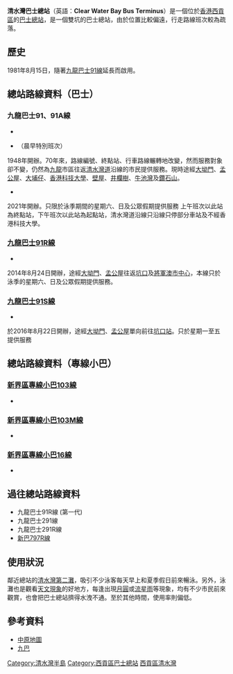 {{不是|清水灣半島巴士總站}}
{{Infobox HK Bus terminus
| image= ClearWaterBayBT.JPG
| name=清水灣巴士總站
| engname = Clear Water Bay Bus Terminus
| district=西貢區
| area=清水灣
| street=[[大坳門路|大坳門路]][[清水灣第二灘|清水灣第二灘]]附近
| opendate={{start date and age|1981|8|15}}
| terminate=[[九龍巴士|九龍巴士]]<br>[[九龍巴士91線|91/91A]]、[[九龍巴士91R線|91R]]、[[九龍巴士91線|91S]]<br>[[香港小巴|專線小巴]]<br>[[新界區專線小巴103線|103]]、[[新界區專線小巴103M線|103M]]
| via=
| feeder= 
| nearbystreets=大坳門路
| nearbysights=[[清水灣郊野公園|清水灣郊野公園]]
| notes=
| alternative=
| bgcolor=green
| fontcolor=white
}}
'''清水灣巴士總站'''（英語：'''Clear Water Bay Bus Terminus'''）是一個位於[[香港|香港]][[西貢區|西貢區]]的[[巴士總站|巴士總站]]，是一個雙坑的巴士總站，由於位置比較偏遠，行走路線班次較為疏落。

==歷史==
1981年8月15日，隨著[[九龍巴士91線|九龍巴士91線]]延長而啟用。

==總站路線資料（巴士）==
===九龍巴士91、91A線===
;{{KMB|91}}
*{{HK Bus Route KLNT|91|inline}}
*{{HK Bus Route KLNT|91|special}}（晨早特別班次）
1948年開辦。70年來，路線編號、終點站、行車路線輾轉地改變，然而服務對象卻不變，仍然為[[九龍|九龍]]市區往返[[清水灣道|清水灣道]]沿線的市民提供服務。現時途經[[大坳門|大坳門]]、[[孟公屋|孟公屋]]、[[大埔仔|大埔仔]]、[[香港科技大學|香港科技大學]]、[[壁屋|壁屋]]、[[井欄樹|井欄樹]]、[[牛池灣|牛池灣]]及[[鑽石山|鑽石山]]。
;{{KMB|91A}}
*{{HK Bus Route KLNT|91A|inline}}
2021年開辦。只限於泳季期間的星期六、日及公眾假期提供服務 上午班次以此站為終點站，下午班次以此站為起點站，清水灣道沿線只沿線只停部分車站及不經香港科技大學。

===[[九龍巴士91R線|九龍巴士91R線]]===
*{{HK Bus Route KLNT|91R|inline}}
2014年8月24日開辦，途經[[大坳門|大坳門]]、[[孟公屋|孟公屋]]往返[[坑口_(香港)|坑口]]及[[將軍澳市中心|將軍澳市中心]]，本線只於泳季的星期六、日及公眾假期提供服務。

===[[九龍巴士91S線|九龍巴士91S線]]===
*{{HK Bus Route KLNT|91S|inline}}
於2016年8月22日開辦，途經[[大坳門|大坳門]]、[[孟公屋|孟公屋]]單向前往[[坑口站_(香港)|坑口站]]。只於星期一至五提供服務

==總站路線資料（專線小巴）==
===[[新界區專線小巴103線|新界區專線小巴103線]]===
*{{HK MiniBus Route NT Show:103|format=inline}}

===[[新界區專線小巴103M線|新界區專線小巴103M線]]===
*{{HK MiniBus Route NT Show:103M|format=inline}}

===[[新界區專線小巴16線|新界區專線小巴16線]]===
*{{HK MiniBus Route NT Show:16|format=inline}}

==過往總站路線資料==
*九龍巴士91R線 (第一代)
*九龍巴士291線
*九龍巴士291R線
*[[新巴797R線|新巴797R線]]

==使用狀況==
鄰近總站的[[清水灣第二灘|清水灣第二灘]]，吸引不少泳客每天早上和夏季假日前來暢泳。另外，泳灘也是觀看[[天文現象|天文現象]]的好地方，每逢出現[[月圓|月圓]]或[[流星雨|流星雨]]等現象，均有不少市民前來觀賞，也會把巴士總站擠得水洩不通。至於其他時間，使用率則偏低。

==參考資料==
*[[中原地圖|中原地圖]]
*[http://www.kmb.hk 九巴] {{Wayback|url=http://www.kmb.hk/ |date=20121206050156 }}

{{香港西貢區巴士總站列表}}

[[Category:清水灣半島|Category:清水灣半島]]
[[Category:西貢區巴士總站|Category:西貢區巴士總站]]
[[Category:香港公共運輸交匯處|西貢區清水灣]]
